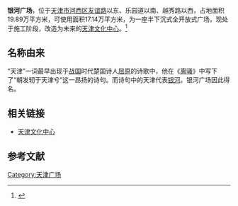 {{Notability Unreferenced|time=2019-08-31T00:14:09+00:00}}
'''银河广场'''，位于[[天津市|天津市]][[河西区_(天津市)|河西区]][[友谊路_(天津)|友谊路]]以东、乐园道以南、越秀路以西，占地面积19.89万平方米，可使用面积17.14万平方米，为一座半下沉式全开放式广场，现处于施工阶段，改造为未来的[[天津文化中心|天津文化中心]]。<ref>{{Cite web |url=http://www.2008ly.com/jdym.php?id=3684 |title=天津银河广场 |access-date=2010-03-04 |archive-url=https://web.archive.org/web/20101120040952/http://2008ly.com/jdym.php?id=3684 |archive-date=2010-11-20 |dead-url=yes }}</ref>

== 名称由来 ==
{{wikisource|离骚}}
“天津”一词最早出现于[[战国|战国]]时代楚国诗人[[屈原|屈原]]的诗歌中，他在《[[离骚|离骚]]》中写下了“朝发轫于天津兮”这一昂扬的诗句。而诗句中的天津代表[[银河|银河]]。银河广场因此得名。

==相关链接==
*[[天津文化中心|天津文化中心]]

==参考文献==
{{reflist}}

[[Category:天津广场|Category:天津广场]]